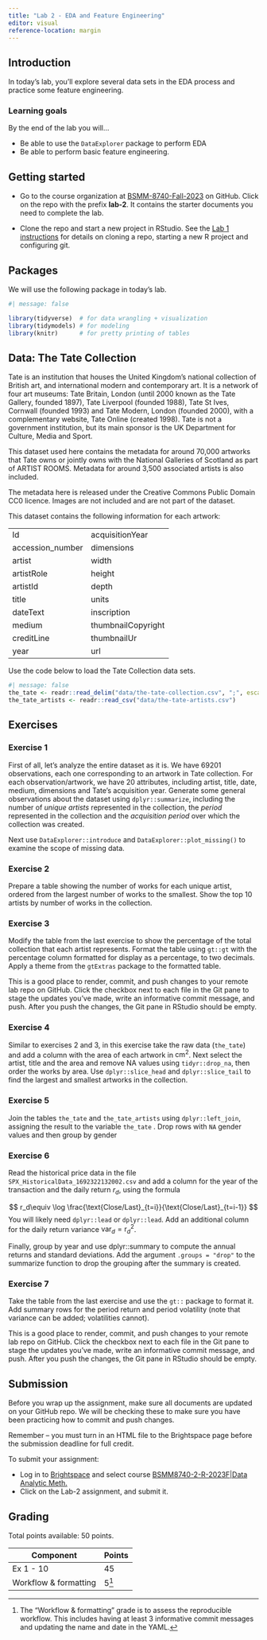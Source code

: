 ```yaml
---
title: "Lab 2 - EDA and Feature Engineering"
editor: visual
reference-location: margin
---
```


## Introduction

In today's lab, you'll explore several data sets in the EDA process and practice some feature engineering.

### Learning goals

By the end of the lab you will...

-   Be able to use the `DataExplorer` package to perform EDA
-   Be able to perform basic feature engineering.

## Getting started

-   Go to the course organization at [BSMM-8740-Fall-2023](https://github.com/BSMM-8740-Fall-2023/osb "Course GitHub organization") on GitHub. Click on the repo with the prefix **lab-2**. It contains the starter documents you need to complete the lab.

-   Clone the repo and start a new project in RStudio. See the [Lab 1 instructions](labs/bsmm-8740_lab-1.html) for details on cloning a repo, starting a new R project and configuring git.

## Packages

We will use the following package in today's lab.

```r
#| message: false

library(tidyverse)  # for data wrangling + visualization
library(tidymodels) # for modeling
library(knitr)      # for pretty printing of tables
```

## Data: The Tate Collection

Tate is an institution that houses the United Kingdom's national collection of British art, and international modern and contemporary art. It is a network of four art museums: Tate Britain, London (until 2000 known as the Tate Gallery, founded 1897), Tate Liverpool (founded 1988), Tate St Ives, Cornwall (founded 1993) and Tate Modern, London (founded 2000), with a complementary website, Tate Online (created 1998). Tate is not a government institution, but its main sponsor is the UK Department for Culture, Media and Sport.

This dataset used here contains the metadata for around 70,000 artworks that Tate owns or jointly owns with the National Galleries of Scotland as part of ARTIST ROOMS. Metadata for around 3,500 associated artists is also included.

The metadata here is released under the Creative Commons Public Domain CC0 licence. Images are not included and are not part of the dataset.

This dataset contains the following information for each artwork:

|                  |                    |
|------------------|--------------------|
| Id               | acquisitionYear    |
| accession_number | dimensions         |
| artist           | width              |
| artistRole       | height             |
| artistId         | depth              |
| title            | units              |
| dateText         | inscription        |
| medium           | thumbnailCopyright |
| creditLine       | thumbnailUr        |
| year             | url                |

Use the code below to load the Tate Collection data sets.

```r
#| message: false
the_tate <- readr::read_delim("data/the-tate-collection.csv", ";", escape_double = FALSE, trim_ws = TRUE)
the_tate_artists <- readr::read_csv("data/the-tate-artists.csv")
```

## Exercises

### Exercise 1

First of all, let's analyze the entire dataset as it is. We have 69201 observations, each one corresponding to an artwork in Tate collection. For each observation/artwork, we have 20 attributes, including artist, title, date, medium, dimensions and Tate's acquisition year. Generate some general observations about the dataset using `dplyr::summarize`, including the number of *unique artists* represented in the collection, the *period* represented in the collection and the *acquisition period* over which the collection was created.

Next use `DataExplorer::introduce` and `DataExplorer::plot_missing()` to examine the scope of missing data.

### Exercise 2

Prepare a table showing the number of works for each unique artist, ordered from the largest number of works to the smallest. Show the top 10 artists by number of works in the collection.

### Exercise 3

Modify the table from the last exercise to show the percentage of the total collection that each artist represents. Format the table using `gt::gt` with the percentage column formatted for display as a percentage, to two decimals. Apply a theme from the `gtExtras` package to the formatted table.

::: render-commit-push
This is a good place to render, commit, and push changes to your remote lab repo on GitHub. Click the checkbox next to each file in the Git pane to stage the updates you've made, write an informative commit message, and push. After you push the changes, the Git pane in RStudio should be empty.
:::

### Exercise 4

Similar to exercises 2 and 3, in this exercise take the raw data (`the_tate`) and add a column with the area of each artwork in $\text{cm}^2$. Next select the artist, title and the area and remove NA values using `tidyr::drop_na`, then order the works by area. Use `dplyr::slice_head` and `dplyr::slice_tail` to find the largest and smallest artworks in the collection.

### Exercise 5

Join the tables `the_tate` and `the_tate_artists` using `dplyr::left_join`, assigning the result to the variable `the_tate` . Drop rows with `NA` gender values and then group by gender

### Exercise 6

Read the historical price data in the file `SPX_HistoricalData_1692322132002.csv` and add a column for the year of the transaction and the daily return $r_d$, using the formula

$$
r_d\equiv \log \frac{\text{Close/Last}_{t=i}}{\text{Close/Last}_{t=i-1}}
$$ You will likely need `dplyr::lead` or `dplyr::lead`. Add an additional column for the daily return variance $\text{var}_d = \text{r}_d^2$.

Finally, group by year and use dplyr::summary to compute the annual returns and standard deviations. Add the argument `.groups = "drop"` to the summarize function to drop the grouping after the summary is created.

### Exercise 7

Take the table from the last exercise and use the `gt::` package to format it. Add summary rows for the period return and period volatility (note that variance can be added; volatilities cannot).

::: render-commit-push
This is a good place to render, commit, and push changes to your remote lab repo on GitHub. Click the checkbox next to each file in the Git pane to stage the updates you've made, write an informative commit message, and push. After you push the changes, the Git pane in RStudio should be empty.
:::

## Submission

::: callout-warning
Before you wrap up the assignment, make sure all documents are updated on your GitHub repo. We will be checking these to make sure you have been practicing how to commit and push changes.

Remember -- you must turn in an HTML file to the Brightspace page before the submission deadline for full credit.
:::

To submit your assignment:

-   Log in to [Brightspace](https://brightspace.uwindsor.ca/d2l/home/144921) and select course [BSMM8740-2-R-2023F\|Data Analytic Meth.](https://brightspace.uwindsor.ca/d2l/home/144921 "BSMM8740-2-R-2023F|Data Analytic Meth. & Algorith")
-   Click on the Lab-2 assignment, and submit it.

## Grading

Total points available: 50 points.

| Component             | Points |
|-----------------------|--------|
| Ex 1 - 10             | 45     |
| Workflow & formatting | 5[^1]  |

[^1]: The "Workflow & formatting" grade is to assess the reproducible workflow. This includes having at least 3 informative commit messages and updating the name and date in the YAML.
